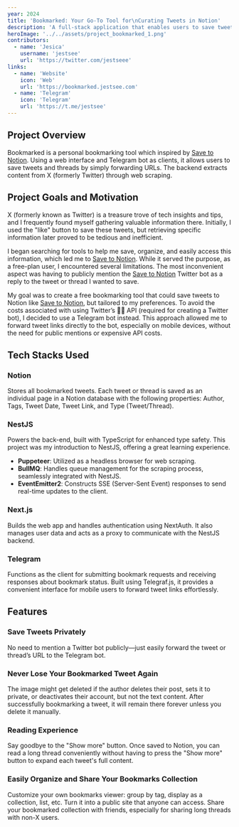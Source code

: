 ```yaml
---
year: 2024
title: 'Bookmarked: Your Go-To Tool for\nCurating Tweets in Notion'
description: 'A full-stack application that enables users to save tweets to Notion via Telegram bot.'
heroImage: '../../assets/project_bookmarked_1.png'
contributors:
  - name: 'Jesica'
    username: 'jestsee'
    url: 'https://twitter.com/jestseee'
links:
  - name: 'Website'
    icon: 'Web'
    url: 'https://bookmarked.jestsee.com'
  - name: 'Telegram'
    icon: 'Telegram'
    url: 'https://t.me/jestsee'
---
```



## Project Overview

Bookmarked is a personal bookmarking tool which inspired by <Tooltip content='Save to notion is a bookmarking tool which utilize Twitter bot to save tweet to Notion' client:only='react'>[Save to Notion](https://x.com/savetonotion)</Tooltip>. Using a web interface and Telegram bot as clients, it allows users to save tweets and threads by simply forwarding URLs. The backend extracts content from X (formerly Twitter) through web scraping.

## Project Goals and Motivation

X (formerly known as Twitter) is a treasure trove of tech insights and tips, and I frequently found myself gathering valuable information there. Initially, I used the "like" button to save these tweets, but retrieving specific information later proved to be tedious and inefficient.

I began searching for tools to help me save, organize, and easily access this information, which led me to [Save to Notion](https://x.com/savetonotion). While it served the purpose, as a free-plan user, I encountered several limitations. The most inconvenient aspect was having to publicly mention the [Save to Notion](https://x.com/savetonotion) Twitter bot as a reply to the tweet or thread I wanted to save.

My goal was to create a free bookmarking tool that could save tweets to Notion like [Save to Notion](https://x.com/savetonotion), but tailored to my preferences. To avoid the costs associated with using Twitter’s 💸💸 API (required for creating a Twitter bot), I decided to use a Telegram bot instead. This approach allowed me to forward tweet links directly to the bot, especially on mobile devices, without the need for public mentions or expensive API costs.

## Tech Stacks Used

### Notion

Stores all bookmarked tweets. Each tweet or thread is saved as an individual page in a Notion database with the following properties: Author, Tags, Tweet Date, Tweet Link, and Type (Tweet/Thread).

### NestJS

Powers the back-end, built with TypeScript for enhanced type safety. This project was my introduction to NestJS, offering a great learning experience.

- **Puppeteer**: Utilized as a headless browser for web scraping.
- **BullMQ**: Handles queue management for the scraping process, seamlessly integrated with NestJS.
- **EventEmitter2**: Constructs SSE (Server-Sent Event) responses to send real-time updates to the client.

### Next.js

Builds the web app and handles authentication using NextAuth. It also manages user data and acts as a proxy to communicate with the NestJS backend.

### Telegram

Functions as the client for submitting bookmark requests and receiving responses about bookmark status. Built using Telegraf.js, it provides a convenient interface for mobile users to forward tweet links effortlessly.

## Features

### Save Tweets Privately

No need to mention a Twitter bot publicly—just easily forward the tweet or thread’s URL to the Telegram bot.

### Never Lose Your Bookmarked Tweet Again

The image might get deleted if the author deletes their post, sets it to private, or deactivates their account, but not the text content. After successfully bookmarking a tweet, it will remain there forever unless you delete it manually.

### Reading Experience

Say goodbye to the "Show more" button. Once saved to Notion, you can read a long thread conveniently without having to press the "Show more" button to expand each tweet's full content.

### Easily Organize and Share Your Bookmarks Collection

Customize your own bookmarks viewer: group by tag, display as a collection, list, etc. Turn it into a public site that anyone can access. Share your bookmarked collection with friends, especially for sharing long threads with non-X users.
